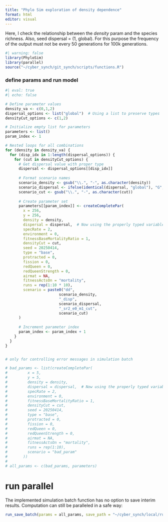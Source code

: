 ```yaml
---
title: "Phylo Sim exploration of density dependence"
format: html
editor: visual
---
```


Here, I check the relationship between the *density* param and the species richness. Also, seed dispersal = (1, global). For this purpose the frequency of the output must not be every 50 generations for 100k generations.

```r
#| warning: false
library(PhyloSim)
library(parallel)
source("~/cyber_synch/git_synch/scripts/functions.R")
```

### define params and run model

```r
#| eval: true
#| echo: false

# Define parameter values
density_va <- c(0,1,2)
dispersal_options <- list("global")  # Using a list to preserve types
densityCut_options <- c(1,2)

# Initialize empty list for parameters
parameters <- list()
param_index <- 1

# Nested loops for all combinations
for (density in density_va) {
  for (disp_idx in 1:length(dispersal_options)) {
    for (cut in densityCut_options) {
      # Get dispersal value with proper type
      dispersal <- dispersal_options[[disp_idx]]
      
      # Format scenario names
      scenario_density <- gsub("\\.", "-", as.character(density))
      scenario_dispersal <- ifelse(identical(dispersal, "global"), "G", dispersal)
      scenario_cut <- gsub("\\.", "-", as.character(cut))
      
      # Create parameter set
      parameters[[param_index]] <- createCompletePar(
        x = 256,
        y = 256,
        density = density,
        dispersal = dispersal,  # Now using the properly typed variable
        specRate = 2,
        environment = 0,
        fitnessBaseMortalityRatio = 1, 
        densityCut = cut,
        seed = 20250414,
        type = "base",
        protracted = 0,
        fission = 0,
        redQueen = 0,
        redQueenStrength = 0,
        airmat = NA,
        fitnessActsOn = "mortality",
        runs = rep(1:10 * 10),
        scenario = paste0("dd",
                        scenario_density,
                        "_disp",
                        scenario_dispersal,
                        "_sr2_e0_m1_cut",
                        scenario_cut)
      )
      
      # Increment parameter index
      param_index <- param_index + 1
    }
  }
}


# only for controlling error messages in simulation batch

# bad_params <- list(createCompletePar(
#         x = 5,
#         y = 5,
#         density = density,
#         dispersal = dispersal,  # Now using the properly typed variable
#         specRate = 2,
#         environment = 0,
#         fitnessBaseMortalityRatio = 1, 
#         densityCut = cut,
#         seed = 20250414,
#         type = "base",
#         protracted = 0,
#         fission = 0,
#         redQueen = 0,
#         redQueenStrength = 0,
#         airmat = NA,
#         fitnessActsOn = "mortality",
#         runs = rep(1:10),
#         scenario = "bad_param"
#       ))
# 
# all_params <- c(bad_params, parameters)
```

# run parallel

The implemented simulation batch function has no option to save interim results. Computation can still be paralleled in a safe way:

```r
run_save_batch(params = all_params, save_path = "~/cyber_synch/local/runs/test/", cores = 7, slim = TRUE)
```

